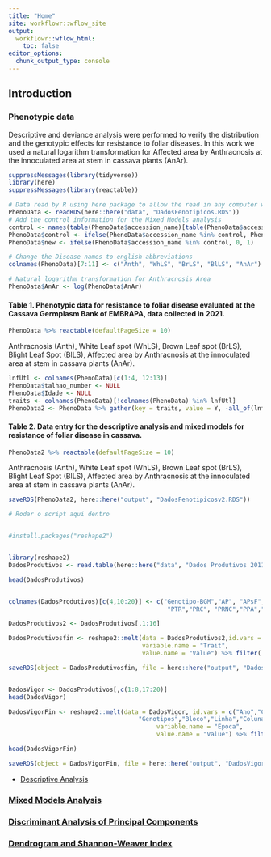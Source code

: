 ```yaml
---
title: "Home"
site: workflowr::wflow_site
output:
  workflowr::wflow_html:
    toc: false
editor_options:
  chunk_output_type: console
---
```


## Introduction

### Phenotypic data
Descriptive and deviance analysis were performed to verify the distribution and the genotypic effects for resistance to foliar diseases.
In this work we used a natural logarithm transformation for Affected area by Anthracnosis at the innoculated area at stem in cassava plants (AnAr).

```r
suppressMessages(library(tidyverse))
library(here)
suppressMessages(library(reactable))

# Data read by R using here package to allow the read in any computer with different directory path
PhenoData <- readRDS(here::here("data", "DadosFenotipicos.RDS"))
# Add the control information for the Mixed Models analysis
control <- names(table(PhenoData$accession_name)[table(PhenoData$accession_name) > 30])
PhenoData$control <- ifelse(PhenoData$accession_name %in% control, PhenoData$accession_name, "999") 
PhenoData$new <- ifelse(PhenoData$accession_name %in% control, 0, 1)

# Change the Disease names to english abbreviations
colnames(PhenoData)[7:11] <- c("Anth", "WhLS", "BrLS", "BlLS", "AnAr")

# Natural logarithm transformation for Anthracnosis Area
PhenoData$AnAr <- log(PhenoData$AnAr)
```

#### Table 1. Phenotypic data for resistance to foliar disease evaluated at the Cassava Germplasm Bank of EMBRAPA, data collected in 2021.
```r
PhenoData %>% reactable(defaultPageSize = 10)
```
Anthracnosis (Anth), White Leaf spot (WhLS), Brown Leaf spot (BrLS), Blight Leaf Spot (BlLS), Affected area by Anthracnosis at the innoculated area at stem in cassava plants (AnAr).

```r
lnfUtl <- colnames(PhenoData)[c(1:4, 12:13)]
PhenoData$talhao_number <- NULL
PhenoData$Idade <- NULL
traits <- colnames(PhenoData)[!colnames(PhenoData) %in% lnfUtl]
PhenoData2 <- PhenoData %>% gather(key = traits, value = Y, -all_of(lnfUtl))
```

#### Table 2. Data entry for the descriptive analysis and mixed models for resistance of foliar disease in cassava.
```r
PhenoData2 %>% reactable(defaultPageSize = 10)
```
Anthracnosis (Anth), White Leaf spot (WhLS), Brown Leaf spot (BrLS), Blight Leaf Spot (BlLS), Affected area by Anthracnosis at the innoculated area at stem in cassava plants (AnAr).

```r
saveRDS(PhenoData2, here::here("output", "DadosFenotipicosv2.RDS"))
```


```r
# Rodar o script aqui dentro


#install.packages("reshape2")


library(reshape2)
DadosProdutivos <- read.table(here::here("data", "Dados Produtivos 2011-2021.CSV1.CSV"), header = T, sep = ";")

head(DadosProdutivos)


colnames(DadosProdutivos)[c(4,10:20)] <- c("Genotipo-BGM","AP", "APsF","DMC",
                                            "PTR","PRC", "PRNC","PPA","Vigor","Vigor45D","Vigor6M","Vigor12M")

DadosProdutivos2 <- DadosProdutivos[,1:16]

DadosProdutivosfin <- reshape2::melt(data = DadosProdutivos2,id.vars = c("Ano","Campo","Local","Genotipo-BGM","Genotipos","Bloco","Linha", "Coluna"),
                                     variable.name = "Trait",
                                     value.name = "Value") %>% filter(!is.na(Value))

saveRDS(object = DadosProdutivosfin, file = here::here("output", "DadosProdutivos.rds"))


DadosVigor <- DadosProdutivos[,c(1:8,17:20)]
head(DadosVigor)

DadosVigorFin <- reshape2::melt(data = DadosVigor, id.vars = c("Ano","Campo","Local","Genotipo-BGM",
                                    "Genotipos","Bloco","Linha","Coluna"),
                                         variable.name = "Epoca",
                                         value.name = "Value") %>% filter(!is.na(Value))

head(DadosVigorFin)

saveRDS(object = DadosVigorFin, file = here::here("output", "DadosVigor.rds"))
```


- [Descriptive Analysis](AnalisesDescritivas.html)

### [Mixed Models Analysis](AnalisesModelosMistos.html)

### [Discriminant Analysis of Principal Components](PCA_DAPC.html)

### [Dendrogram and Shannon-Weaver Index](Den_IndSH.html)
